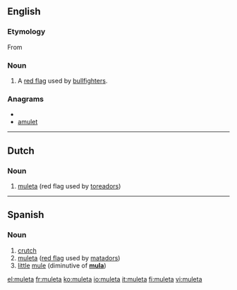 ==English==

===Etymology===
From {{etyl|es}}

===Noun===
{{en-noun}}

# {{bullfighting}} A [[red flag]] used by [[bullfighter]]s. 

===Anagrams===
* {{alphagram|aelmtu}}
* [[amulet#English|amulet]]

----

==Dutch==
{{wikipedia|lang=nl}}

===Noun===
{{nl-noun|g1=f|g2=m|muleta's|*}}
# [[#English|muleta]] (red flag used by [[toreador]]s)

----

==Spanish==

===Noun===
{{es-noun-f}}

# [[crutch]]
# [[muleta#English|muleta]] ([[red flag]] used by [[matador]]s)
# [[little]] [[mule]] (diminutive of '''[[mula#Spanish|mula]]''')

[[el:muleta]]
[[fr:muleta]]
[[ko:muleta]]
[[io:muleta]]
[[it:muleta]]
[[fi:muleta]]
[[vi:muleta]]